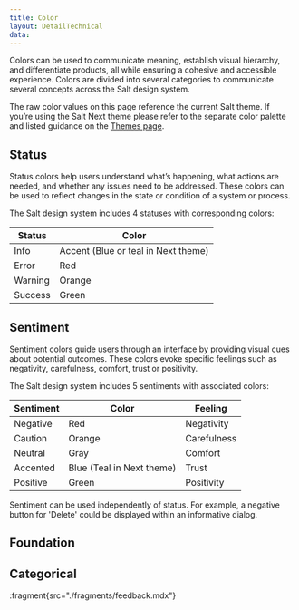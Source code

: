 ```yaml
---
title: Color
layout: DetailTechnical
data:
---
```


Colors can be used to communicate meaning, establish visual hierarchy, and differentiate products, all while ensuring a cohesive and accessible experience. Colors are divided into several categories to communicate several concepts across the Salt design system.

The raw color values on this page reference the current Salt theme. If you’re using the Salt Next theme please refer to the separate color palette and listed guidance on the [Themes page](/salt/themes/index).

## Status

Status colors help users understand what’s happening, what actions are needed, and whether any issues need to be addressed. These colors can be used to reflect changes in the state or condition of a system or process.

The Salt design system includes 4 statuses with corresponding colors:

| Status  | Color                               |
| ------- | ----------------------------------- |
| Info    | Accent (Blue or teal in Next theme) |
| Error   | Red                                 |
| Warning | Orange                              |
| Success | Green                               |

## Sentiment

Sentiment colors guide users through an interface by providing visual cues about potential outcomes. These colors evoke specific feelings such as negativity, carefulness, comfort, trust or positivity.

The Salt design system includes 5 sentiments with associated colors:

| Sentiment | Color                     | Feeling     |
| --------- | ------------------------- | ----------- |
| Negative  | Red                       | Negativity  |
| Caution   | Orange                    | Carefulness |
| Neutral   | Gray                      | Comfort     |
| Accented  | Blue (Teal in Next theme) | Trust       |
| Positive  | Green                     | Positivity  |

Sentiment can be used independently of status. For example, a negative button for 'Delete' could be displayed within an informative dialog.

## Foundation

<FoundationColorView group="foundation" />

## Categorical

<FoundationColorView group="categorical" />

:fragment{src="./fragments/feedback.mdx"}
